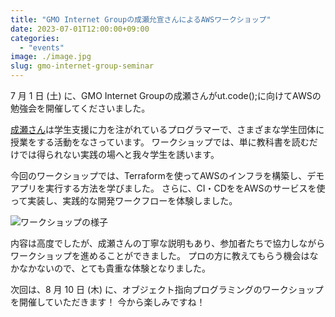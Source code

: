 ```yaml
---
title: "GMO Internet Groupの成瀬允宣さんによるAWSワークショップ"
date: 2023-07-01T12:00:00+09:00
categories:
  - "events"
image: ./image.jpg
slug: gmo-internet-group-seminar
---
```


 7 月 1 日 (土) に、GMO Internet Groupの成瀬さんがut.code();に向けてAWSの勉強会を開催してくださいました。

[成瀬さん](https://twitter.com/nrslib)は学生支援に力を注がれているプログラマーで、さまざまな学生団体に授業をする活動をなさっています。
ワークショップでは、単に教科書を読むだけでは得られない実践の場へと我々学生を誘います。

今回のワークショップでは、Terraformを使ってAWSのインフラを構築し、デモアプリを実行する方法を学びました。 さらに、CI・CDををAWSのサービスを使って実装し、実践的な開発ワークフローを体験しました。

![ワークショップの様子](./image2.jpg)

内容は高度でしたが、成瀬さんの丁寧な説明もあり、参加者たちで協力しながらワークショップを進めることができました。
プロの方に教えてもらう機会はなかなかないので、とても貴重な体験となりました。

次回は、8 月 10 日 (木) に、オブジェクト指向プログラミングのワークショップを開催していただきます！
今から楽しみですね！